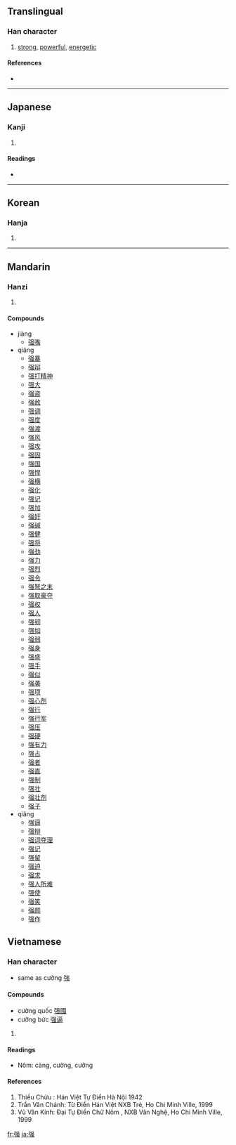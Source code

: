 {{see|強|彊}}
==Translingual==

===Han character===
{{Han char|rn=57|rad=弓|as=09|sn=12|four=|canj=弓口中戈 (NRLI)}}

# [[strong]], [[powerful]], [[energetic]]

====References====
* {{Han ref|kx=0360.040|dkj=09822|dj=0676.080|hdz=20999.150|uh=5F3A|ud=24378}}

----

==Japanese==

===Kanji===
{{ja-kanji|grade=|rs=弓09}}

# {{defn|Japanese}}

====Readings====
* {{ja-readings|on=[[きょう]] (kyō), [[ごう]] (gō)|kun=[[つよい]] (tsuyoi), [[しいる]] (shiiru), [[つよまる]] (tsuyomaru)}}

----

==Korean==

===Hanja===
{{ko-hanja|hangeul=강|eumhun=|rv=gang|mr=kang|y=kang}}

# {{defn|Korean}}

----

==Mandarin==

===Hanzi===
{{cmn-hanzi|pin=[[jiàng]] ([[jiang4]]), [[qiáng]] ([[qiang2]]), [[qiǎng]] ([[qiang3]])|wg=chiang<sup>4</sup>, ch'iang<sup>2</sup>, ch'iang<sup>3</sup>}}

# {{defn|Mandarin}}

====Compounds====
* jiàng
** [[强嘴]]
* qiáng
** [[强暴]]
** [[强辩]]
** [[强打精神]]
** [[强大]]
** [[强盗]]
** [[强敌]]
** [[强调]]
** [[强度]]
** [[强渡]]
** [[强风]]
** [[强攻]]
** [[强固]]
** [[强国]]
** [[强悍]]
** [[强横]]
** [[强化]]
** [[强记]]
** [[强加]]
** [[强奸]]
** [[强碱]]
** [[强健]]
** [[强将]]
** [[强劲]]
** [[强力]]
** [[强烈]]
** [[强令]]
** [[强弩之末]]
** [[强取豪夺]]
** [[强权]]
** [[强人]]
** [[强韧]]
** [[强如]]
** [[强弱]]
** [[强身]]
** [[强盛]]
** [[强手]]
** [[强似]]
** [[强袭]]
** [[强项]]
** [[强心剂]]
** [[强行]]
** [[强行军]]
** [[强压]]
** [[强硬]]
** [[强有力]]
** [[强占]]
** [[强者]]
** [[强直]]
** [[强制]]
** [[强壮]]
** [[强壮剂]]
** [[强子]]
* qiǎng
** [[强逼]]
** [[强辩]]
** [[强词夺理]]
** [[强记]]
** [[强留]]
** [[强迫]]
** [[强求]]
** [[强人所难]]
** [[强使]]
** [[强笑]]
** [[强颜]]
** [[强作]]

==Vietnamese==

===Han character===

{{vi-hantu|cường, cưỡng}}
* same as cường [[強]]

====Compounds====
* cường quốc  [[强國]]
* cưỡng bức [[强逼]]
# {{defn|Vietnamese}}
====Readings====
* Nôm: càng, cường, cưỡng
====References====
#Thiều Chửu : Hán Việt Tự Điển  Hà Nội 1942
#Trần Văn Chánh: Từ Điển Hán Việt NXB Trẻ, Ho Chi Minh Ville, 1999
#Vũ Văn Kính: Đại Tự Điển Chữ Nôm , NXB Văn Nghệ, Ho Chi Minh Ville, 1999

[[fr:强]]
[[ja:强]]